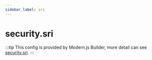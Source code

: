 ```yaml
---
sidebar_label: sri
---
```


# security.sri

:::tip
This config is provided by Modern.js Builder, more detail can see [security.sri](https://modernjs.dev/builder/en/api/config-security.html#securitysri).
:::


<Main />
